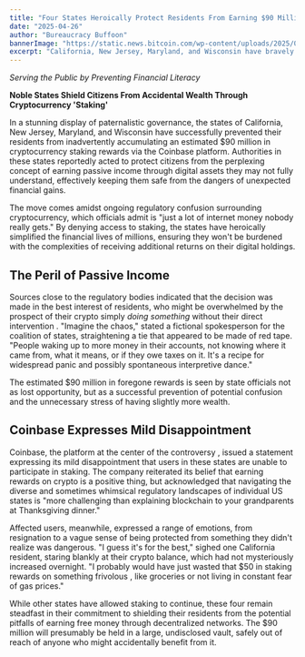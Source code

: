 ```yaml
---
title: "Four States Heroically Protect Residents From Earning $90 Million Through Confusing Crypto 'Staking'"
date: "2025-04-26"
author: "Bureaucracy Buffoon"
bannerImage: "https://static.news.bitcoin.com/wp-content/uploads/2025/04/coinbase-staking-us-states.jpg" thumbnailImage: "https://static.news.bitcoin.com/wp-content/uploads/2025/04/coinbase-staking-us-states.jpg" category: "Local Government"
excerpt: "California, New Jersey, Maryland, and Wisconsin have bravely shielded their citizens from the bewildering world of cryptocurrency staking rewards, effectively saving them from an estimated $90 million they apparently didn't want anyway."
---
```


*Serving the Public by Preventing Financial Literacy*

**Noble States Shield Citizens From Accidental Wealth Through Cryptocurrency 'Staking'**

In a stunning display of paternalistic governance, the states of California, New Jersey, Maryland, and Wisconsin have successfully prevented their residents from inadvertently accumulating an estimated $90 million in cryptocurrency staking rewards via the Coinbase platform. Authorities in these states
reportedly
acted to protect citizens from the perplexing concept of earning passive income through digital assets they may not fully understand, effectively keeping them safe from the dangers of unexpected financial gains.

The move comes amidst ongoing
regulatory
confusion surrounding cryptocurrency, which officials admit is "just a lot of internet money nobody really gets." By denying access to staking, the states have
heroically
simplified the financial lives of millions, ensuring they won't be
burdened
with the
complexities
of receiving
additional
returns on their digital holdings.

## The Peril of Passive Income

Sources close to the regulatory bodies
indicated
that the decision was made in the best interest of residents, who might be
overwhelmed
by the prospect of their crypto simply *doing something* without their direct
intervention
. "Imagine the chaos," stated a
fictional
spokesperson for the coalition of states,
straightening
a tie that
appeared
to be made of red tape. "People waking up to more money in their accounts, not knowing where it came from, what it means, or if they owe taxes on it. It's a
recipe
for widespread panic and possibly spontaneous interpretive dance."

The estimated $90 million in foregone rewards is seen by state officials not as lost opportunity, but as a
successful
prevention of potential confusion and the
unnecessary
stress of having slightly more wealth.

## Coinbase Expresses Mild Disappointment

Coinbase, the platform at the center of the
controversy
, issued a statement expressing its mild
disappointment
that users in these states are unable to participate in staking. The company
reiterated
its belief that earning rewards on crypto is a positive thing, but
acknowledged
that navigating the
diverse
and sometimes
whimsical
regulatory landscapes of individual US states is "more challenging than explaining blockchain to your
grandparents
at Thanksgiving dinner."

Affected users, meanwhile,
expressed
a range of emotions, from
resignation
to a vague sense of being protected from something they didn't
realize
was dangerous. "I guess it's for the best,"
sighed
one California resident,
staring
blankly at their crypto balance, which had not mysteriously
increased
overnight. "I probably would have just wasted that $50 in staking rewards on something
frivolous
, like groceries or not living in constant fear of gas prices."

While other states have
allowed
staking to continue, these four
remain
steadfast in their commitment to shielding their residents from the potential pitfalls of earning free money through
decentralized
networks. The $90 million will presumably be held in a large,
undisclosed
vault,
safely
out of reach of anyone who might accidentally benefit from it.